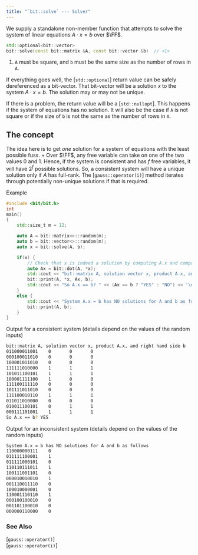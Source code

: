 ```yaml
---
title: "`bit::solve` --- Solver"
---
```


We supply a standalone non-member function that attempts to solve the system of linear equations $A \cdot x = b$ over $\FF$.

```cpp
std::optional<bit::vector>
bit::solve(const bit::matrix &A, const bit::vector &b)  // <1>
```
1. `A` must be square, and `b` must be the same size as the number of rows in `A`.

If everything goes well, the [`std::optional`] return value can be safely dereferenced as a bit-vector.
That bit-vector will be a solution $x$ to the system $A \cdot x = b$.
The solution may or may not be unique.

If there is a problem, the return value will be a [`std::nullopt`].
This happens if the system of equations has no solution.
It will also be the case if `A` is not square or if the size of `b` is not the same as the number of rows in `A`.

::: {.callout-note}
# The concept
The idea here is to get _one_ solution for a system of equations with the least possible fuss. +
Over $\FF$, any free variable can take on one of the two values 0 and 1.
Hence, if the system is consistent and has $f$ free variables, it will have $2^f$ possible solutions.
So, a consistent system will have a unique solution only if $A$ has full-rank.
The [`gauss::operator(i)`] method iterates through potentially non-unique solutions if that is required.
:::

[Example]{.bt}
```cpp
#include <bit/bit.h>
int
main()
{
    std::size_t m = 12;

    auto A = bit::matrix<>::random(m);
    auto b = bit::vector<>::random(m);
    auto x = bit::solve(A, b);

    if(x) {
        // Check that x is indeed a solution by computing A.x and comparing that to b
        auto Ax = bit::dot(A, *x);
        std::cout << "bit::matrix A, solution vector x, product A.x, and right hand side b\n";
        bit::print(A, *x, Ax, b);
        std::cout << "So A.x == b? " << (Ax == b ? "YES" : "NO") << '\n';
    }
    else {
        std::cout << "System A.x = b has NO solutions for A and b as follows\n";
        bit::print(A, b);
    }
}
```

[Output for a consistent system (details depend on the values of the random inputs)]{.bt}
```bash
bit::matrix A, solution vector x, product A.x, and right hand side b
011000011001    0       0       0
000100011010    0       0       0
100001011010    0       0       0
111111010000    1       1       1
101011100101    1       1       1
100001111100    1       0       0
111100111110    0       0       0
101111011010    0       0       0
111100010110    1       1       1
011011010000    0       0       0
010011100101    0       1       1
000111101001    1       1       1
So A.x == b? YES
```

[Output for an inconsistent system (details depend on the values of the random inputs)]{.bt}
```bash
System A.x = b has NO solutions for A and b as follows
110000000111    0
011111100001    1
011111000101    0
110110111011    1
100111001101    0
000010010010    1
001110011110    0
100010000001    0
110001110110    1
000100100010    0
001101100010    0
000000110000    0
```

### See Also
[`gauss::operator()`] \
[`gauss::operator(i)`]
